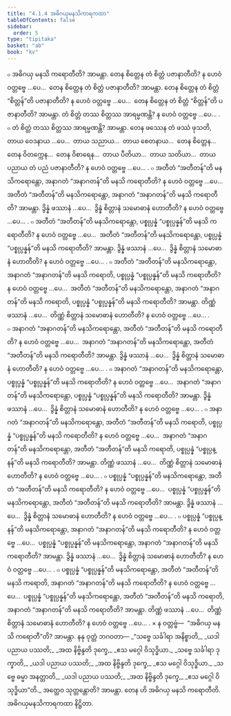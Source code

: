```yaml
---
title: "4.1.4 အဓိဂယှမနသိကာရကထာ"
tableOfContents: false
sidebar:
  order: 5
type: "tipitaka"
basket: "ab"
book: "kv"
---
```



<DynamicBreadcrumb />

<Division number="749" book="kv">

<Paragraph number="2375" book="kv">
๐ အဓိဂယှ မနသိ ကရောတီတိ? အာမန္တာ. တေန စိတ္တေန တံ စိတ္တံ ပဇာနာတီတိ? န ဟေဝံ ဝတ္တဗ္ဗေ …ပေ…  တေန စိတ္တေန တံ စိတ္တံ ပဇာနာတီတိ? အာမန္တာ. တေန စိတ္တေန တံ စိတ္တံ “စိတ္တန်”တိ ပဇာနာတီတိ? န ဟေဝံ ဝတ္တဗ္ဗေ …ပေ…  တေန စိတ္တေန တံ စိတ္တံ “စိတ္တန်”တိ ပဇာနာတီတိ? အာမန္တာ. တံ စိတ္တံ တဿ စိတ္တဿ အာရမ္မဏန္တိ? န ဟေဝံ ဝတ္တဗ္ဗေ …ပေ… .
</Paragraph>

<Paragraph number="2376" book="kv">
๐ တံ စိတ္တံ တဿ စိတ္တဿ အာရမ္မဏန္တိ? အာမန္တာ. တေန ဖဿေန တံ ဖဿံ ဖုသတိ, တာယ ဝေဒနာယ …ပေ…  တာယ သညာယ…  တာယ စေတနာယ…  တေန စိတ္တေန…  တေန ဝိတက္ကေန…  တေန ဝိစာရေန…  တာယ ပီတိယာ…  တာယ သတိယာ…  တာယ ပညာယ တံ ပညံ ပဇာနာတီတိ? န ဟေဝံ ဝတ္တဗ္ဗေ …ပေ… .
</Paragraph>

</Division>
<Division number="750" book="kv">

<Paragraph number="2377" book="kv">
๐ အတီတံ “အတီတန်”တိ မနသိကရောန္တော, အနာဂတံ “အနာဂတန်”တိ မနသိ ကရောတီတိ? န ဟေဝံ ဝတ္တဗ္ဗေ …ပေ…  အတီတံ “အတီတန်”တိ မနသိကရောန္တော, အနာဂတံ “အနာဂတန်”တိ မနသိ ကရောတီတိ? အာမန္တာ. ဒွိန္နံ ဖဿာနံ …ပေ…  ဒွိန္နံ စိတ္တာနံ သမောဓာနံ ဟောတီတိ? န ဟေဝံ ဝတ္တဗ္ဗေ …ပေ… .
</Paragraph>

<Paragraph number="2378" book="kv">
๐ အတီတံ “အတီတန်”တိ မနသိကရောန္တော, ပစ္စုပ္ပန္နံ “ပစ္စုပ္ပန္နန်”တိ မနသိ ကရောတီတိ? န ဟေဝံ ဝတ္တဗ္ဗေ …ပေ…  အတီတံ “အတီတန်”တိ မနသိကရောန္တော, ပစ္စုပ္ပန္နံ “ပစ္စုပ္ပန္နန်”တိ မနသိ ကရောတီတိ? အာမန္တာ. ဒွိန္နံ ဖဿာနံ …ပေ…  ဒွိန္နံ စိတ္တာနံ သမောဓာနံ ဟောတီတိ? န ဟေဝံ ဝတ္တဗ္ဗေ …ပေ… .
</Paragraph>

<Paragraph number="2379" book="kv">
๐ အတီတံ “အတီတန်”တိ မနသိကရောန္တော, အနာဂတံ “အနာဂတန်”တိ မနသိ ကရောတိ, ပစ္စုပ္ပန္နံ “ပစ္စုပ္ပန္နန်”တိ မနသိ ကရောတီတိ? န ဟေဝံ ဝတ္တဗ္ဗေ …ပေ…  အတီတံ “အတီတန်”တိ မနသိကရောန္တော, အနာဂတံ “အနာဂတန်”တိ မနသိ ကရောတိ, ပစ္စုပ္ပန္နံ “ပစ္စုပ္ပန္နန်”တိ မနသိ ကရောတီတိ? အာမန္တာ. တိဏ္ဏံ ဖဿာနံ …ပေ…  တိဏ္ဏံ စိတ္တာနံ သမောဓာနံ ဟောတီတိ? န ဟေဝံ ဝတ္တဗ္ဗေ …ပေ… .
</Paragraph>

</Division>
<Division number="751" book="kv">

<Paragraph number="2380" book="kv">
๐ အနာဂတံ “အနာဂတန်”တိ မနသိကရောန္တော, အတီတံ “အတီတန်”တိ မနသိ ကရောတီတိ? န ဟေဝံ ဝတ္တဗ္ဗေ …ပေ…  အနာဂတံ “အနာဂတန်”တိ မနသိကရောန္တော, အတီတံ “အတီတန်”တိ မနသိ ကရောတီတိ? အာမန္တာ. ဒွိန္နံ ဖဿာနံ …ပေ…  ဒွိန္နံ စိတ္တာနံ သမောဓာနံ ဟောတီတိ? န ဟေဝံ ဝတ္တဗ္ဗေ …ပေ… .
</Paragraph>

<Paragraph number="2381" book="kv">
๐ အနာဂတံ “အနာဂတန်”တိ မနသိကရောန္တော, ပစ္စုပ္ပန္နံ “ပစ္စုပ္ပန္နန်”တိ မနသိ ကရောတီတိ? န ဟေဝံ ဝတ္တဗ္ဗေ …ပေ…  အနာဂတံ “အနာဂတန်”တိ မနသိကရောန္တော, ပစ္စုပ္ပန္နံ “ပစ္စုပ္ပန္နန်”တိ မနသိ ကရောတီတိ? အာမန္တာ. ဒွိန္နံ ဖဿာနံ …ပေ…  ဒွိန္နံ စိတ္တာနံ သမောဓာနံ ဟောတီတိ? န ဟေဝံ ဝတ္တဗ္ဗေ …ပေ… .
</Paragraph>

<Paragraph number="2382" book="kv">
๐ အနာဂတံ “အနာဂတန်”တိ မနသိကရောန္တော, အတီတံ “အတီတန်”တိ မနသိ ကရောတိ, ပစ္စုပ္ပန္နံ “ပစ္စုပ္ပန္နန်”တိ မနသိ ကရောတီတိ? န ဟေဝံ ဝတ္တဗ္ဗေ …ပေ…  အနာဂတံ “အနာဂတန်”တိ မနသိကရောန္တော, အတီတံ “အတီတန်”တိ မနသိ ကရောတိ, ပစ္စုပ္ပန္နံ “ပစ္စုပ္ပန္နန်”တိ မနသိ ကရောတီတိ? အာမန္တာ. တိဏ္ဏံ ဖဿာနံ …ပေ…  တိဏ္ဏံ စိတ္တာနံ သမောဓာနံ ဟောတီတိ? န ဟေဝံ ဝတ္တဗ္ဗေ …ပေ… .
</Paragraph>

</Division>
<Division number="752" book="kv">

<Paragraph number="2383" book="kv">
๐ ပစ္စုပ္ပန္နံ “ပစ္စုပ္ပန္နန်”တိ မနသိကရောန္တော, အတီတံ “အတီတန်”တိ မနသိ ကရောတီတိ? န ဟေဝံ ဝတ္တဗ္ဗေ …ပေ…  ပစ္စုပ္ပန္နံ “ပစ္စုပ္ပန္နန်”တိ မနသိကရောန္တော, အတီတံ “အတီတန်”တိ မနသိ ကရောတီတိ? အာမန္တာ. ဒွိန္နံ ဖဿာနံ …ပေ…  ဒွိန္နံ စိတ္တာနံ သမောဓာနံ ဟောတီတိ? န ဟေဝံ ဝတ္တဗ္ဗေ …ပေ… .
</Paragraph>

<Paragraph number="2384" book="kv">
๐ ပစ္စုပ္ပန္နံ “ပစ္စုပ္ပန္နန်”တိ မနသိကရောန္တော, အနာဂတံ “အနာဂတန်”တိ မနသိ ကရောတီတိ? န ဟေဝံ ဝတ္တဗ္ဗေ …ပေ…  ပစ္စုပ္ပန္နံ “ပစ္စုပ္ပန္နန်”တိ မနသိကရောန္တော, အနာဂတံ “အနာဂတန်”တိ မနသိ ကရောတီတိ? အာမန္တာ. ဒွိန္နံ ဖဿာနံ …ပေ…  ဒွိန္နံ စိတ္တာနံ သမောဓာနံ ဟောတီတိ? န ဟေဝံ ဝတ္တဗ္ဗေ …ပေ… .
</Paragraph>

<Paragraph number="2385" book="kv">
๐ ပစ္စုပ္ပန္နံ “ပစ္စုပ္ပန္နန်”တိ မနသိကရောန္တော, အတီတံ “အတီတန်”တိ မနသိ ကရောတိ, အနာဂတံ “အနာဂတန်”တိ မနသိ ကရောတီတိ? န ဟေဝံ ဝတ္တဗ္ဗေ …ပေ…  ပစ္စုပ္ပန္နံ “ပစ္စုပ္ပန္နန်”တိ မနသိကရောန္တော, အတီတံ “အတီတန်”တိ မနသိ ကရောတိ, အနာဂတံ “အနာဂတန်”တိ မနသိ ကရောတီတိ? အာမန္တာ. တိဏ္ဏံ ဖဿာနံ …ပေ…  တိဏ္ဏံ စိတ္တာနံ သမောဓာနံ ဟောတီတိ? န ဟေဝံ ဝတ္တဗ္ဗေ …ပေ… .
</Paragraph>

</Division>
<Division number="753" book="kv">

<Paragraph number="2386" book="kv">
× န ဝတ္တဗ္ဗံ—  “အဓိဂယှ မနသိ ကရောတီ”တိ? အာမန္တာ. နနု ဝုတ္တံ ဘဂဝတာ—
</Paragraph>

<Paragraph number="2387" type="verses" book="kv">
_“သဗ္ဗေ သင်္ခါရာ အနိစ္စာတိ,_  
_ယဒါ ပညာယ ပဿတိ;_  
_အထ နိဗ္ဗိန္ဒတိ ဒုက္ခေ,_  
_ဧသ မဂ္ဂေါ ဝိသုဒ္ဓိယာ._  

</Paragraph>

<Paragraph number="2388" type="verses" book="kv">
_သဗ္ဗေ သင်္ခါရာ ဒုက္ခာတိ,_  
_ယဒါ ပညာယ ပဿတိ;_  
_အထ နိဗ္ဗိန္ဒတိ ဒုက္ခေ,_  
_ဧသ မဂ္ဂေါ ဝိသုဒ္ဓိယာ._  

</Paragraph>

<Paragraph number="2389" type="verses" book="kv">
_သဗ္ဗေ ဓမ္မာ အနတ္တာတိ,_  
_ယဒါ ပညာယ ပဿတိ;_  
_အထ နိဗ္ဗိန္ဒတိ ဒုက္ခေ,_  
_ဧသ မဂ္ဂေါ ဝိသုဒ္ဓိယာ”တိ._  

</Paragraph>

<Paragraph number="2390" book="kv">
အတ္ထေဝ သုတ္တန္တောတိ? အာမန္တာ. တေန ဟိ အဓိဂယှ မနသိ ကရောတီတိ.

</Paragraph>
</Division>

<Paragraph number="2391" type="center" book="kv">
အဓိဂယှမနသိကာရကထာ နိဋ္ဌိတာ.
</Paragraph>